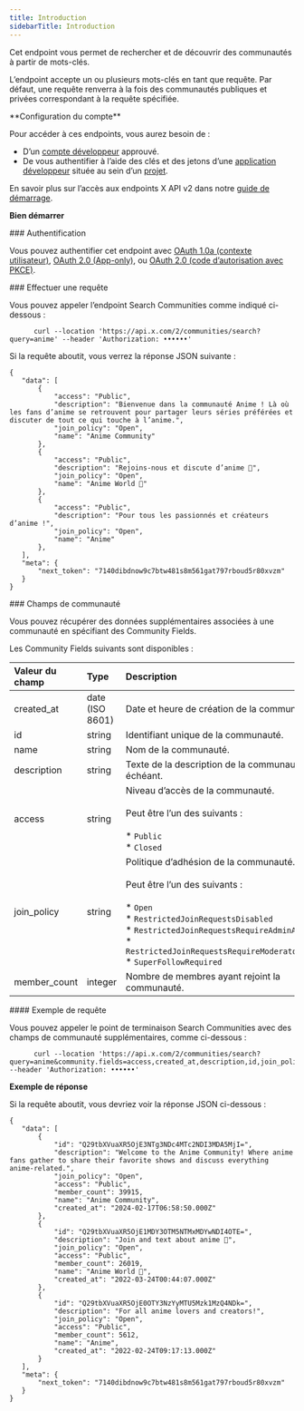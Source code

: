 ```yaml
---
title: Introduction
sidebarTitle: Introduction
---
```



Cet endpoint vous permet de rechercher et de découvrir des communautés à partir de mots-clés.

L’endpoint accepte un ou plusieurs mots-clés en tant que requête. Par défaut, une requête renverra à la fois des communautés publiques et privées correspondant à la requête spécifiée.

<Note>
  **Configuration du compte**

  Pour accéder à ces endpoints, vous aurez besoin de :

  * D’un [compte développeur](https://developer.x.com/en/portal/petition/essential/basic-info) approuvé.
  * De vous authentifier à l’aide des clés et des jetons d’une [application développeur](/fr/resources/fundamentals/developer-apps) située au sein d’un [projet](/fr/resources/fundamentals/projects). 

  En savoir plus sur l’accès aux endpoints X API v2 dans notre [guide de démarrage](/fr/x-api/getting-started/getting-access).
</Note>

**Bien démarrer**

<div id="authentication">
  ### Authentification
</div>

Vous pouvez authentifier cet endpoint avec [OAuth 1.0a (contexte utilisateur)](/fr/resources/fundamentals/authentication), [OAuth 2.0 (App-only)](https://developer.x.com/resources/fundamentals/authentication#app-only-authentication-and-oauth-2-0-bearer-token), ou [OAuth 2.0 (code d’autorisation avec PKCE)](fr/resources/fundamentals/authentication#oauth-2-0-authorization-code-flow-with-pkce-2).
 

<div id="making-a-request">
  ### Effectuer une requête
</div>

Vous pouvez appeler l’endpoint Search Communities comme indiqué ci-dessous :

```
      curl --location 'https://api.x.com/2/communities/search?query=anime' --header 'Authorization: ••••••'
```

Si la requête aboutit, vous verrez la réponse JSON suivante :

```
{
   "data": [
       {
           "access": "Public",
           "description": "Bienvenue dans la communauté Anime ! Là où les fans d’anime se retrouvent pour partager leurs séries préférées et discuter de tout ce qui touche à l’anime.",
           "join_policy": "Open",
           "name": "Anime Community"
       },
       {
           "access": "Public",
           "description": "Rejoins-nous et discute d’anime 🥰",
           "join_policy": "Open",
           "name": "Anime World 🌸"
       },
       {
           "access": "Public",
           "description": "Pour tous les passionnés et créateurs d’anime !",
           "join_policy": "Open",
           "name": "Anime"
       },
   ],
   "meta": {
       "next_token": "7140dibdnow9c7btw481s8m561gat797rboud5r80xvzm"
   }
}
```

<div id="community-fields">
  ### Champs de communauté
</div>

Vous pouvez récupérer des données supplémentaires associées à une communauté en spécifiant des Community Fields.

Les Community Fields suivants sont disponibles :

| Valeur du champ | Type | Description |     |
| :--- | :--- | :--- | :--- |
| created&#95;at | date (ISO 8601) | Date et heure de création de la communauté. |     |
| id  | string | Identifiant unique de la communauté. |     |
| name | string | Nom de la communauté. |     |
| description | string | Texte de la description de la communauté, le cas échéant. |     |
| access | string | Niveau d’accès de la communauté.  <br />  <br />Peut être l’un des suivants :<br /><br />* `Public`<br />* `Closed` |     |
| join&#95;policy | string | Politique d’adhésion de la communauté.  <br />  <br />Peut être l’un des suivants :<br /><br />* `Open`<br />* `RestrictedJoinRequestsDisabled`<br />* `RestrictedJoinRequestsRequireAdminApproval`<br />* `RestrictedJoinRequestsRequireModeratorApproval`<br />* `SuperFollowRequired` |     |
| member&#95;count | integer | Nombre de membres ayant rejoint la communauté. |     |

<div id="example-request">
  #### Exemple de requête
</div>

Vous pouvez appeler le point de terminaison Search Communities avec des champs de communauté supplémentaires, comme ci-dessous :

```
      curl --location 'https://api.x.com/2/communities/search?query=anime&community.fields=access,created_at,description,id,join_policy,member_count,name' --header 'Authorization: ••••••'
```

**Exemple de réponse**

Si la requête aboutit, vous devriez voir la réponse JSON ci-dessous :

```
{
   "data": [
       {
           "id": "Q29tbXVuaXR5OjE3NTg3NDc4MTc2NDI3MDA5MjI=",
           "description": "Welcome to the Anime Community! Where anime fans gather to share their favorite shows and discuss everything anime-related.",
           "join_policy": "Open",
           "access": "Public",
           "member_count": 39915,
           "name": "Anime Community",
           "created_at": "2024-02-17T06:58:50.000Z"
       },
       {
           "id": "Q29tbXVuaXR5OjE1MDY3OTM5NTMxMDYwNDI4OTE=",
           "description": "Join and text about anime 🥰",
           "join_policy": "Open",
           "access": "Public",
           "member_count": 26019,
           "name": "Anime World 🌸",
           "created_at": "2022-03-24T00:44:07.000Z"
       },
       {
           "id": "Q29tbXVuaXR5OjE0OTY3NzYyMTU5Mzk1MzQ4NDk=",
           "description": "For all anime lovers and creators!",
           "join_policy": "Open",
           "access": "Public",
           "member_count": 5612,
           "name": "Anime",
           "created_at": "2022-02-24T09:17:13.000Z"
       }
   ],
   "meta": {
       "next_token": "7140dibdnow9c7btw481s8m561gat797rboud5r80xvzm"
   }
}
```